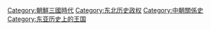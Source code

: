 {{Catnav|頁面分類|各種主題的頁面分類|各種主題的歷史|朝代|朝鲜半岛朝代|朝鮮三國時代}}
{{Catnav|頁面分類|历史|各種主題的歷史|朝代|朝鲜半岛朝代|朝鮮三國時代}}
{{Catnav|頁面分類|历史|各國歷史|朝鮮半島歷史|朝鲜半岛朝代|朝鮮三國時代}}
{{Catnav|頁面分類|历史|各國歷史|中国历史|中國古代民族與國家}}
{{Catnav|頁面分類|人类社会|族群|古代族群|中國古代民族與國家}}
{{Catnav|頁面分類|人类社会|政治|朝代|朝鲜半岛朝代|朝鮮三國時代}}
{{Catnav|頁面分類|人类社会|社会科学|社会学|社会群体|家族|朝代|朝鲜半岛朝代|朝鮮三國時代}}
{{Catnav|頁面分類|地理|国家|已不存在的國家|已不存在的亞洲國家|已不存在的亞洲君主國}}

{{catmore}}
{{Commonscat|Goryeo Dynasty}}

[[Category:朝鮮三國時代|Category:朝鮮三國時代]]
[[Category:东北历史政权|Category:东北历史政权]]
[[Category:中朝關係史|Category:中朝關係史]]
[[Category:东亚历史上的王国|Category:东亚历史上的王国]]